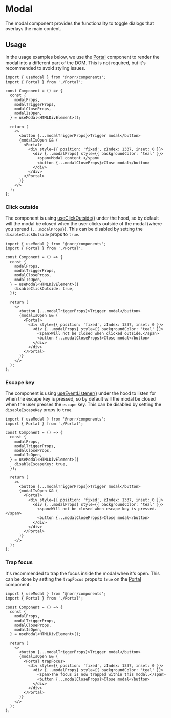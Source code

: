 # Modal

The modal component provides the functionality to toggle dialogs that overlays
the main content.

## Usage

In the usage examples below, we use the [Portal](/components/portal) component
to render the modal into a different part of the DOM. This is not required,
but it's recommended to avoid styling issues.

```tsx copy
import { useModal } from '@norr/components';
import { Portal } from './Portal';

const Component = () => {
  const {
    modalProps,
    modalTriggerProps,
    modalCloseProps,
    modalIsOpen,
  } = useModal<HTMLDivElement>();

  return (
    <>
      <button {...modalTriggerProps}>Trigger modal</button>
      {modalIsOpen && (
        <Portal>
          <div style={{ position: 'fixed', zIndex: 1337, inset: 0 }}>
            <div {...modalProps} style={{ backgroundColor: 'teal' }}>
              <span>Modal content.</span>
              <button {...modalCloseProps}>Close modal</button>
            </div>
          </div>
        </Portal>
      )}
    </>
  );
};
```

### Click outside

The component is using [useClickOutside()](/hooks/use-click-outside) under the
hood, so by default will the modal be closed when the user clicks outside of
the modal (where you spread `{...modalProps}`). This can be disabled by setting
the `disableClickOutside` props to `true`.

```tsx copy {11,21}
import { useModal } from '@norr/components';
import { Portal } from './Portal';

const Component = () => {
  const {
    modalProps,
    modalTriggerProps,
    modalCloseProps,
    modalIsOpen,
  } = useModal<HTMLDivElement>({
    disableClickOutside: true,
  });

  return (
    <>
      <button {...modalTriggerProps}>Trigger modal</button>
      {modalIsOpen && (
        <Portal>
          <div style={{ position: 'fixed', zIndex: 1337, inset: 0 }}>
            <div {...modalProps} style={{ backgroundColor: 'teal' }}>
              <span>Will not be closed when clicked outside.</span>
              <button {...modalCloseProps}>Close modal</button>
            </div>
          </div>
        </Portal>
      )}
    </>
  );
};
```

### Escape key

The component is using [useEventListener()](/hooks/use-event-listener) under the
hood to listen for when the escape key is pressed, so by default will the modal
be closed when the user presses the `escape` key. This can be disabled by setting
the `disableEscapeKey` props to `true`.

```tsx copy {11,21}
import { useModal } from '@norr/components';
import { Portal } from './Portal';

const Component = () => {
  const {
    modalProps,
    modalTriggerProps,
    modalCloseProps,
    modalIsOpen,
  } = useModal<HTMLDivElement>({
    disableEscapeKey: true,
  });

  return (
    <>
      <button {...modalTriggerProps}>Trigger modal</button>
      {modalIsOpen && (
        <Portal>
          <div style={{ position: 'fixed', zIndex: 1337, inset: 0 }}>
            <div {...modalProps} style={{ backgroundColor: 'teal' }}>
              <span>Will not be closed when escape key is pressed.</span>
              <button {...modalCloseProps}>Close modal</button>
            </div>
          </div>
        </Portal>
      )}
    </>
  );
};
```

### Trap focus

It's recommended to trap the focus inside the modal when it's open. This can be
done by setting the `trapFocus` props to `true` on the [Portal](/components/portal#trap-focus)
component.

```tsx copy {16,19}
import { useModal } from '@norr/components';
import { Portal } from './Portal';

const Component = () => {
  const {
    modalProps,
    modalTriggerProps,
    modalCloseProps,
    modalIsOpen,
  } = useModal<HTMLDivElement>();

  return (
    <>
      <button {...modalTriggerProps}>Trigger modal</button>
      {modalIsOpen && (
        <Portal trapFocus>
          <div style={{ position: 'fixed', zIndex: 1337, inset: 0 }}>
            <div {...modalProps} style={{ backgroundColor: 'teal' }}>
              <span>The focus is now trapped within this modal.</span>
              <button {...modalCloseProps}>Close modal</button>
            </div>
          </div>
        </Portal>
      )}
    </>
  );
};
```
